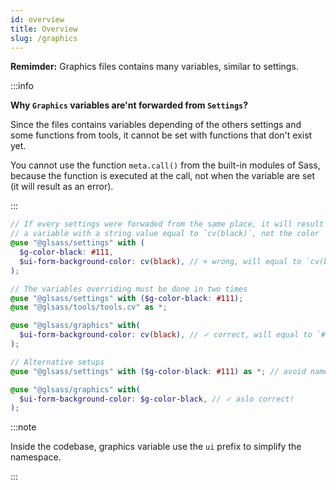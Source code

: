 ```yaml
---
id: overview
title: Overview
slug: /graphics
---
```



<Version version="1.0.0" source="glsass-graphics/" />

**Remimder:** Graphics files contains many variables, similar to settings.

:::info

**Why `Graphics` variables are'nt forwarded from `Settings`?**

Since the files contains variables depending of the others settings and some
functions from tools, it cannot be set with functions that don't exist yet.

You cannot use the function `meta.call()` from the built-in modules of Sass,
because the function is executed at the call, not when the variable are set (it
will result as an error).

:::

```scss
// If every settings were forwaded from the same place, it will result to have
// a variable with a string value equal to `cv(black)`, not the color `#000`
@use "@glsass/settings" with (
  $g-color-black: #111,
  $ui-form-background-color: cv(black), // × wrong, will equal to `cv(black)`
);

// The variables overriding must be done in two times
@use "@glsass/settings" with ($g-color-black: #111);
@use "@glsass/tools/tools.cv" as *;

@use "@glsass/graphics" with(
  $ui-form-background-color: cv(black), // ✓ correct, will equal to `#111`
);

// Alternative setups
@use "@glsass/settings" with ($g-color-black: #111) as *; // avoid namespace

@use "@glsass/graphics" with(
  $ui-form-background-color: $g-color-black, // ✓ aslo correct!
);
```

:::note

Inside the codebase, graphics variable use the `ui` prefix to simplify the
namespace.

:::

